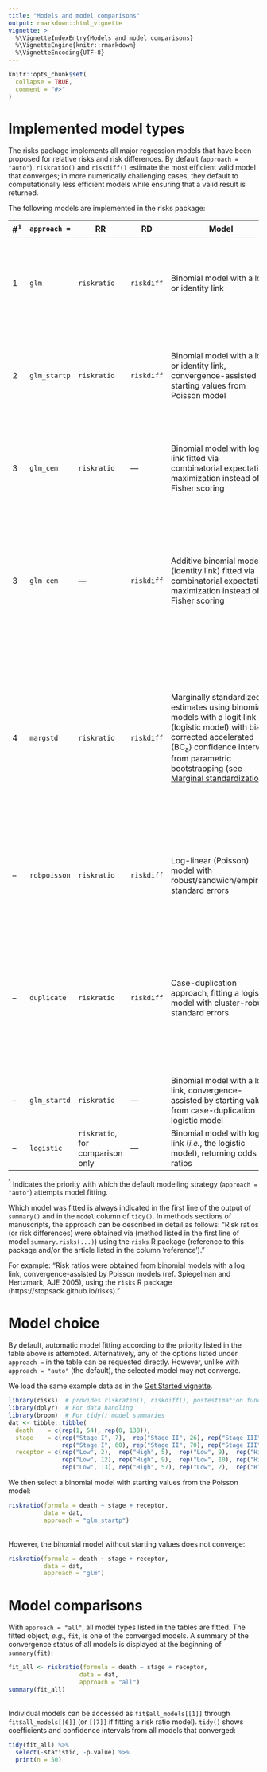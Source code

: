 ```yaml
---
title: "Models and model comparisons"
output: rmarkdown::html_vignette
vignette: >
  %\VignetteIndexEntry{Models and model comparisons}
  %\VignetteEngine{knitr::rmarkdown}
  %\VignetteEncoding{UTF-8}
---
```


```r
knitr::opts_chunk$set(
  collapse = TRUE,
  comment = "#>"
)
```

# Implemented model types

The risks package implements all major regression models that have been proposed for relative risks and risk differences. By default (`approach = "auto"`), `riskratio()` and `riskdiff()` estimate the most efficient valid model that converges; in more numerically challenging cases, they default to computationally less efficient models while ensuring that a valid result is returned.

The following models are implemented in the risks package:

#^1^ | `approach =`| RR  | RD  | Model                       | Reference
--|-------------|-----|-----|-----------------------------|----------------------------------
1 | `glm`       | `riskratio` | `riskdiff` | Binomial model with a log or identity link | Wacholder S. Binomial regression in GLIM: Estimating risk ratios and risk differences. [Am J Epidemiol 1986;123:174-184](https://www.ncbi.nlm.nih.gov/pubmed/3509965).
2 | `glm_startp` | `riskratio` | `riskdiff` | Binomial model with a log or identity link, convergence-assisted by starting values from Poisson model | Spiegelman D, Hertzmark E. Easy SAS calculations for risk or prevalence ratios and differences. [Am J Epidemiol 2005;162:199-200](https://www.ncbi.nlm.nih.gov/pubmed/15987728).
3 | `glm_cem`   | `riskratio` | --- | Binomial model with log-link fitted via combinatorial expectation maximization instead of Fisher scoring | Donoghoe MW, Marschner IC. logbin: An R Package for Relative Risk Regression Using the Log-Binomial Model. [J Stat Softw 2018;86(9)](http://dx.doi.org/10.18637/jss.v086.i09).
3 | `glm_cem`   | --- | `riskdiff` | Additive binomial model (identity link) fitted via combinatorial expectation maximization instead of Fisher scoring | Donoghoe MW, Marschner IC. Stable computational methods for additive binomial models with application to adjusted risk differences. [Comput Stat Data Anal 2014;80:184-96](https://doi.org/10.1016/j.csda.2014.06.019).
4 | `margstd`   | `riskratio` | `riskdiff` | Marginally standardized estimates using binomial models with a logit link (logistic model) with bias-corrected accelerated (BC~a~) confidence intervals from parametric bootstrapping (see [Marginal standardization](margstd.html)). | This package. \ For marginal standardization with *nonparametric* bootstrapping, see: Localio AR, Margolis DJ, Berlin JA. Relative risks and confidence intervals were easily computed indirectly from multivariable logistic regression. [J Clin Epidemiol 2007;60(9):874-82](https://www.ncbi.nlm.nih.gov/pubmed/17689803).
--| `robpoisson` | `riskratio` | `riskdiff` | Log-linear (Poisson) model with robust/sandwich/empirical standard errors | Zou G. A modified Poisson regression approach to prospective studies with binary data. [Am J Epidemiol 2004;159(7):702-6](https://www.ncbi.nlm.nih.gov/pubmed/15033648)
--| `duplicate` | `riskratio` | `riskdiff` | Case-duplication approach, fitting a logistic model with cluster-robust standard errors | Schouten EG, Dekker JM, Kok FJ, Le Cessie S, Van Houwelingen HC, Pool J, Vandenbroucke JP. Risk ratio and rate ratio estimation in case-cohort designs: hypertension and cardiovascular mortality. [Stat Med 1993;12:1733–45](https://pubmed.ncbi.nlm.nih.gov/8248665).
--| `glm_startd` | `riskratio` | --- | Binomial model with a log link, convergence-assisted by starting values from case-duplication logistic model | This package.
--| `logistic`   | `riskratio`, for comparison only  | --- | Binomial model with logit link (*i.e.*, the logistic model), returning odds ratios | Included for comparison purposes only.
^1^  Indicates the priority with which the default modelling strategy (`approach = "auto"`) attempts  model fitting.

Which model was fitted is always indicated in the first line of the output of `summary()` and in the `model` column of `tidy()`. In methods sections of manuscripts, the approach can be described in detail as follows: "Risk ratios (or risk differences) were obtained via (method listed in the first line of model `summary.risks(...)`) using the `risks` R package (reference to this package and/or the article listed in the column 'reference')."

For example: "Risk ratios were obtained from binomial models with a log link, convergence-assisted by Poisson models (ref. Spiegelman and Hertzmark, AJE 2005), using the `risks` R package (https://stopsack.github.io/risks)."


# Model choice

By default, automatic model fitting according to the priority listed in the table above is attempted. Alternatively, any of the options listed under `approach =` in the table can be requested directly. However, unlike with `approach = "auto"` (the default), the selected model may not converge.


We load the same example data as in the [Get Started vignette](risks.html#an-example-cohort-study).

```r
library(risks)  # provides riskratio(), riskdiff(), postestimation functions
library(dplyr)  # For data handling
library(broom)  # For tidy() model summaries
dat <- tibble::tibble(
  death    = c(rep(1, 54), rep(0, 138)),
  stage    = c(rep("Stage I", 7),  rep("Stage II", 26), rep("Stage III", 21),
               rep("Stage I", 60), rep("Stage II", 70), rep("Stage III", 8)),
  receptor = c(rep("Low", 2),  rep("High", 5),  rep("Low", 9),  rep("High", 17),
               rep("Low", 12), rep("High", 9),  rep("Low", 10), rep("High", 50),
               rep("Low", 13), rep("High", 57), rep("Low", 2),  rep("High", 6)))
```

We then select a binomial model with starting values from the Poisson model:

```r
riskratio(formula = death ~ stage + receptor, 
          data = dat, 
          approach = "glm_startp")
```

\
However, the binomial model without starting values does not converge:

```r
riskratio(formula = death ~ stage + receptor, 
          data = dat, 
          approach = "glm")
```



# Model comparisons

With `approach = "all"`, all model types listed in the tables are fitted. The fitted object, *e.g.*, `fit`, is one of the converged models. A summary of the convergence status of all models is displayed at the beginning of `summary(fit)`:

```r
fit_all <- riskratio(formula = death ~ stage + receptor, 
                    data = dat, 
                    approach = "all")
summary(fit_all)
```

\
Individual models can be accessed as `fit$all_models[[1]]` through `fit$all_models[[6]]` (or `[[7]]` if fitting a risk ratio model). `tidy()` shows coefficients and confidence intervals from all models that converged:

```r
tidy(fit_all) %>%
  select(-statistic, -p.value) %>%
  print(n = 50)
```

